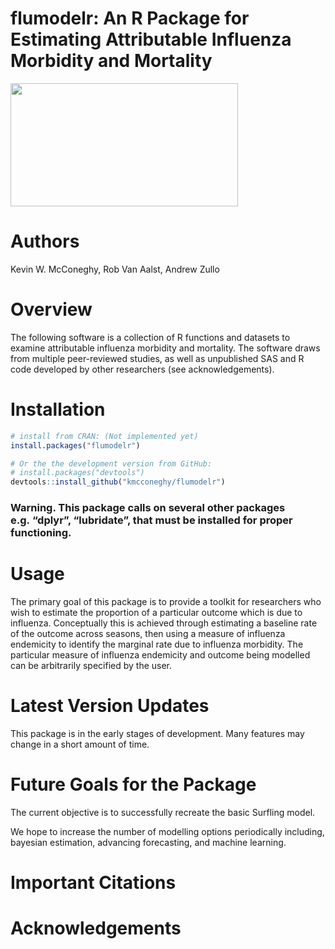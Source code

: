 
flumodelr: An R Package for Estimating Attributable Influenza Morbidity and Mortality
===============
<img src="images/testimage.gif" width=364 height=197 align="center"/>
                                                                 
# Authors
Kevin W. McConeghy, Rob Van Aalst, Andrew Zullo

# Overview 
The following software is a collection of R functions and datasets to examine attributable influenza morbidity and mortality. The software draws from multiple peer-reviewed studies, as well as unpublished SAS and R code developed by other researchers (see acknowledgements). 

# Installation  
```r
# install from CRAN: (Not implemented yet)
install.packages("flumodelr")

# Or the the development version from GitHub:
# install.packages("devtools")
devtools::install_github("kmcconeghy/flumodelr")
```

### Warning. This package calls on several other packages e.g. "dplyr", "lubridate", that must be installed for proper functioning.

# Usage 

The primary goal of this package is to provide a toolkit for researchers who wish to estimate the proportion of a particular outcome which is due to influenza. Conceptually this is achieved through estimating a baseline rate of the outcome across seasons, then using a measure of influenza endemicity to identify the marginal rate due to influenza morbidity. The particular measure of influenza endemicity and outcome being modelled can be arbitrarily specified by the user.  

# Latest Version Updates

This package is in the early stages of development. Many features may change in a short amount of time.

# Future Goals for the Package

The current objective is to successfully recreate the basic Surfling model. 

We hope to increase the number of modelling options periodically including, bayesian estimation, advancing forecasting, and machine learning.

# Important Citations

# Acknowledgements
